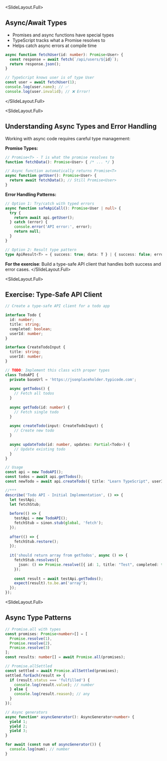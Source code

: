 
<SlideLayout.Full>
## Async/Await Types

- Promises and async functions have special types
- TypeScript tracks what a Promise resolves to
- Helps catch async errors at compile time

```typescript
async function fetchUser(id: number): Promise<User> {
  const response = await fetch(`/api/users/${id}`);
  return response.json();
}

// TypeScript knows user is of type User
const user = await fetchUser(1);
console.log(user.name); // ✅
console.log(user.invalid); // ❌ Error!
```
</SlideLayout.Full>

<SlideLayout.Full>
## Understanding Async Types and Error Handling

Working with async code requires careful type management:

**Promise Types:**
```typescript
// Promise<T> - T is what the promise resolves to
function fetchData(): Promise<User> { /* ... */ }

// Async function automatically returns Promise<T>
async function getUser(): Promise<User> {
  return await fetchData(); // Still Promise<User>
}
```

**Error Handling Patterns:**
```typescript
// Option 1: Try/catch with typed errors
async function safeApiCall(): Promise<User | null> {
  try {
    return await api.getUser();
  } catch (error) {
    console.error('API error:', error);
    return null;
  }
}

// Option 2: Result type pattern
type ApiResult<T> = { success: true; data: T } | { success: false; error: string };
```

**For the exercise**: Build a type-safe API client that handles both success and error cases.
</SlideLayout.Full>

<SlideLayout.Full>
## Exercise: Type-Safe API Client
<CodeDisplay >
  <File name="example.typescript">
    
```typescript
// Create a type-safe API client for a todo app

interface Todo {
  id: number;
  title: string;
  completed: boolean;
  userId: number;
}

interface CreateTodoInput {
  title: string;
  userId: number;
}

// TODO: Implement this class with proper types
class TodoAPI {
  private baseUrl = 'https://jsonplaceholder.typicode.com';
  
  async getTodos() {
    // Fetch all todos
  }
  
  async getTodo(id: number) {
    // Fetch single todo
  }
  
  async createTodo(input: CreateTodoInput) {
    // Create new todo
  }
  
  async updateTodo(id: number, updates: Partial<Todo>) {
    // Update existing todo
  }
}

// Usage
const api = new TodoAPI();
const todos = await api.getTodos();
const newTodo = await api.createTodo({ title: "Learn TypeScript", userId: 1 });

//***
describe('Todo API - Initial Implementation', () => {
  let testApi;
  let fetchStub;
  
  before(() => {
    testApi = new TodoAPI();
    fetchStub = sinon.stub(global, 'fetch');
  });
  
  after(() => {
    fetchStub.restore();
  });
  
  it('should return array from getTodos', async () => {
    fetchStub.resolves({
      json: () => Promise.resolve([{ id: 1, title: "Test", completed: false, userId: 1 }])
    });
    
    const result = await testApi.getTodos();
    expect(result).to.be.an('array');
  });
});
```
    
  </File>
</CodeDisplay>
</SlideLayout.Full>

<SlideLayout.Full>
## Async Type Patterns
<CodeDisplay >
  <File name="example.typescript">
    
```typescript
// Promise.all with types
const promises: Promise<number>[] = [
  Promise.resolve(1),
  Promise.resolve(2),
  Promise.resolve(3)
];
const results: number[] = await Promise.all(promises);

// Promise.allSettled
const settled = await Promise.allSettled(promises);
settled.forEach(result => {
  if (result.status === 'fulfilled') {
    console.log(result.value); // number
  } else {
    console.log(result.reason); // any
  }
});

// Async generators
async function* asyncGenerator(): AsyncGenerator<number> {
  yield 1;
  yield 2;
  yield 3;
}

for await (const num of asyncGenerator()) {
  console.log(num); // number
}
```
    
  </File>
</CodeDisplay>
</SlideLayout.Full>